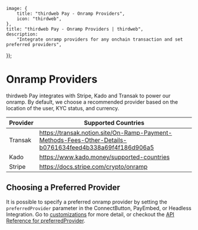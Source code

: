 
	image: {
		title: "thirdweb Pay - Onramp Providers",
		icon: "thirdweb",
	},
	title: "thirdweb Pay - Onramp Providers | thirdweb",
	description:
		"Integrate onramp providers for any onchain transaction and set preferred providers",
});

# Onramp Providers

thirdweb Pay integrates with Stripe, Kado and Transak to power our onramp. By default, we choose a recommended provider based on the location of the user, KYC status, and currency.

| Provider | Supported Countries                                                                                     |
| -------- | ------------------------------------------------------------------------------------------------------- |
| Transak  | https://transak.notion.site/On-Ramp-Payment-Methods-Fees-Other-Details-b0761634feed4b338a69f4f186d906a5 |
| Kado     | https://www.kado.money/supported-countries                                                              |
| Stripe   | https://docs.stripe.com/crypto/onramp                                                                   |

## Choosing a Preferred Provider

It is possible to specify a preferred onramp provider by setting the `preferredProvider` parameter in the ConnectButton, PayEmbed, or Headless Integration. Go to [customizations](../pay/customization/connectbutton#preferredProvider) for more detail, or checkout the [API Reference for preferredProvider](https://portal.thirdweb.com/references/typescript/v5/GetBuyWithFiatQuoteParams).
